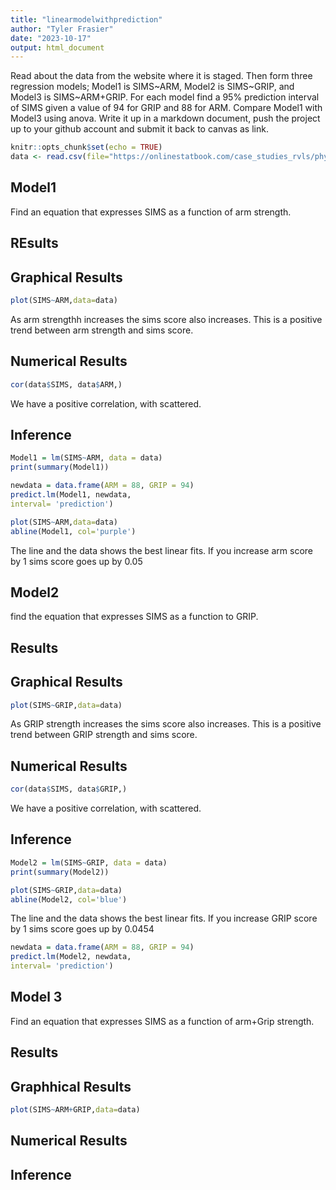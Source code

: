 ```yaml
---
title: "linearmodelwithprediction"
author: "Tyler Frasier"
date: "2023-10-17"
output: html_document
---
```


Read about the data from the website where it is staged.  Then form three regression models; Model1 is SIMS~ARM, Model2 is SIMS~GRIP, and Model3 is SIMS~ARM+GRIP. For each model find a 95% prediction interval of SIMS given a value of 94  for GRIP and 88 for ARM. Compare Model1 with Model3 using anova. Write it up in a markdown document, push the project up to your github account and submit it back to canvas as link. 



```r
knitr::opts_chunk$set(echo = TRUE)
data <- read.csv(file="https://onlinestatbook.com/case_studies_rvls/physical_strength/data.txt",sep="",header=TRUE)  
```


## Model1
Find an equation that expresses SIMS as a function of arm strength.

## REsults 

## Graphical Results 

```r
plot(SIMS~ARM,data=data)
```

As arm strengthh increases the sims score also increases. This is a positive trend between arm strength and sims score.

## Numerical Results

```r
cor(data$SIMS, data$ARM,)
```

We have a positive correlation, with scattered.

## Inference 
```r
Model1 = lm(SIMS~ARM, data = data)
print(summary(Model1))
```


```r
newdata = data.frame(ARM = 88, GRIP = 94)
predict.lm(Model1, newdata,
interval= 'prediction')
```



```r
plot(SIMS~ARM,data=data)
abline(Model1, col='purple')
```

The line and the data shows the best linear fits. If you increase arm score by 1 sims score goes up by 0.05

## Model2
find the equation that expresses SIMS as a function to GRIP.

## Results 


## Graphical Results

```r
plot(SIMS~GRIP,data=data)
```


As GRIP strength increases the sims score also increases. This is a positive trend between GRIP strength and sims score.


## Numerical Results



```r
cor(data$SIMS, data$GRIP,)
```

We have a positive correlation, with scattered.

## Inference

```r
Model2 = lm(SIMS~GRIP, data = data)
print(summary(Model2))
```

```r
plot(SIMS~GRIP,data=data)
abline(Model2, col='blue')
```


The line and the data shows the best linear fits. If you increase GRIP score by 1 sims score goes up by 0.0454


```r
newdata = data.frame(ARM = 88, GRIP = 94)
predict.lm(Model2, newdata,
interval= 'prediction')
```

## Model 3
Find an equation that expresses SIMS as a function of arm+Grip strength.

## Results 


## Graphhical Results

```r
plot(SIMS~ARM+GRIP,data=data)
```


## Numerical Results




## Inference



